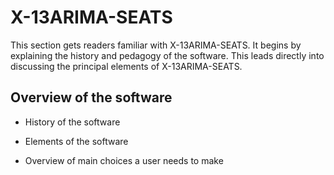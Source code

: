 # X-13ARIMA-SEATS

This section gets readers familiar with X-13ARIMA-SEATS.
It begins by explaining the history and pedagogy of the software.
This leads directly into discussing the principal elements of X-13ARIMA-SEATS.

## Overview of the software

- History of the software

- Elements of the software

- Overview of main choices a user needs to make



